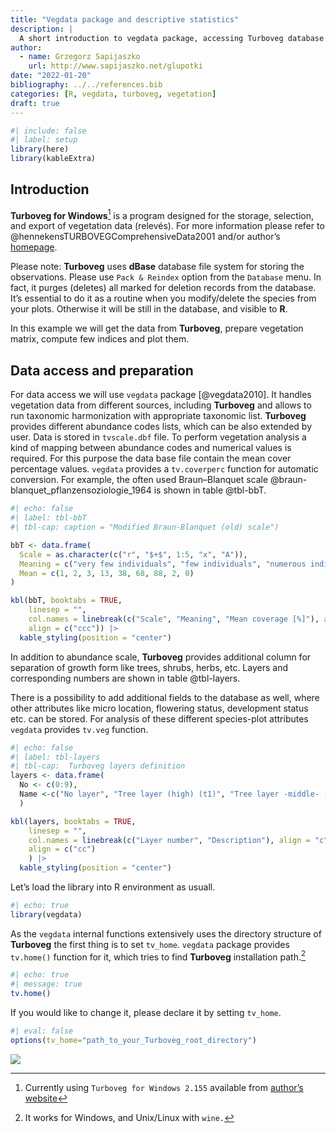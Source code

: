 ```yaml
---
title: "Vegdata package and descriptive statistics"
description: |
  A short introduction to vegdata package, accessing Turboveg database and plots analysis.
author:
  - name: Grzegorz Sapijaszko
    url: http://www.sapijaszko.net/glupotki
date: "2022-01-20"
bibliography: ../../references.bib
categories: [R, vegdata, turboveg, vegetation]
draft: true
---
```


```r
#| include: false
#| label: setup
library(here)
library(kableExtra)
```

## Introduction

**Turboveg for Windows**\index{\textbf{Turboveg}}[^1] is a program designed for the storage, selection, and export of vegetation data (relevés). For more information please refer to @hennekensTURBOVEGComprehensiveData2001 and/or author's [homepage](https://www.synbiosys.alterra.nl/turboveg/).

[^1]: Currently using `Turboveg for Windows 2.155` available from [author's website](https://www.synbiosys.alterra.nl/turboveg/)

Please note: **Turboveg** uses **dBase** database file system for storing the observations. Please use `Pack & Reindex` option from the `Database` menu. In fact, it purges (deletes) all marked for deletion records from the database. It's essential to do it as a routine when you modify/delete the species from your plots. Otherwise it will be still in the database, and visible to **R**.

In this example we will get the data from **Turboveg**, prepare vegetation matrix, compute few indices and plot them.

## Data access and preparation

For data access we will use `vegdata` package [@vegdata2010]. It handles vegetation data from different sources, including **Turboveg** and allows to run taxonomic harmonization with appropriate taxonomic list. **Turboveg** provides different abundance codes lists, which can be also extended by user. Data is stored in `tvscale.dbf` file. To perform vegetation analysis a kind of mapping between abundance codes and numerical values is required. For this purpose the data base file contain the mean cover percentage values. `vegdata` provides a `tv.coverperc` function for automatic conversion. For example, the often used Braun--Blanquet scale @braun-blanquet_pflanzensoziologie_1964 is shown in table @tbl-bbT.

```r
#| echo: false
#| label: tbl-bbT
#| tbl-cap: caption = "Modified Braun-Blanquet (old) scale")

bbT <- data.frame(
  Scale = as.character(c("r", "$+$", 1:5, "x", "A")),
  Meaning = c("very few individuals", "few individuals", "numerous individuals", "5 -- 25 %", "25 -- 50 %", "50 -- 75 %", "75 -- 100 %", "few individuals", "No presence"),
  Mean = c(1, 2, 3, 13, 38, 68, 88, 2, 0)
)

kbl(bbT, booktabs = TRUE, 
    linesep = "",
    col.names = linebreak(c("Scale", "Meaning", "Mean coverage [%]"), align = "c"),
    align = c("ccc")) |>
  kable_styling(position = "center")
```

In addition to abundance scale, **Turboveg** provides additional column for separation of growth form like trees, shrubs, herbs, etc. Layers and corresponding numbers are shown in table @tbl-layers.

There is a possibility to add additional fields to the database as well, where other attributes like micro location, flowering status, development status etc. can be stored. For analysis of these different species-plot attributes `vegdata` provides `tv.veg` function.

```r
#| echo: false
#| label: tbl-layers
#| tbl-cap:  Turboveg layers definition
layers <- data.frame(
  No <- c(0:9),
  Name <-c("No layer", "Tree layer (high) (t1)", "Tree layer -middle- (t2)", "Tree layer -low- (t3)", "Shrub layer (high) (s1)", "Shrub layer -low- (s2)", "Herb layer (hl)", "Juvenile (jl)", "Seedling (<1 year) (sl)", "Moss layer (ml)")
  )

kbl(layers, booktabs = TRUE, 
    linesep = "",
    col.names = linebreak(c("Layer number", "Description"), align = "c"),
    align = c("cc")
    ) |>
  kable_styling(position = "center")
```

Let's load the library into R environment as usuall.

```r
#| echo: true
library(vegdata)
```

As the `vegdata` internal functions extensively uses the directory structure of **Turboveg** the first thing is to set `tv_home`. `vegdata` package provides `tv.home()` function for it, which tries to find **Turboveg** installation path.[^2]

[^2]: It works for Windows, and Unix/Linux with `wine.`

```r
#| echo: true
#| message: true
tv.home()
```

If you would like to change it, please declare it by setting `tv_home`.

```r
#| eval: false
options(tv_home="path_to_your_Turboveg_root_directory")
```

![](thumbnail.jpg)

